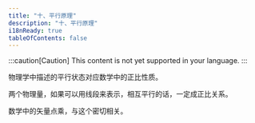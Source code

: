 ```yaml
---
title: "十、平行原理"
description: "十、平行原理"
i18nReady: true
tableOfContents: false
---
```



:::caution[Caution]
This content is not yet supported in your language.
:::


物理学中描述的平行状态对应数学中的正比性质。

两个物理量，如果可以用线段来表示，相互平行的话，一定成正比关系。

数学中的矢量点乘，与这个密切相关。
